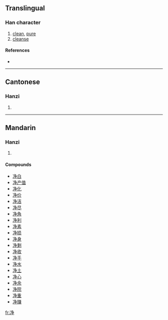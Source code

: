 {{also|凈|淨}}
==Translingual==

===Han character===
{{Han char|rn=15|rad=冫|as=06|sn=8|four=|canj=戈一弓尸木 (IMNSD)}}

# [[clean]], [[pure]]
# [[cleanse]]

====References====
* {{Han ref|kx=0132.201|hdz=10297.130|uh=51C0|ud=20928}}

----

==Cantonese==

===Hanzi===
{{yue-hanzi|jyut=|y=jeng6, jing6}}

# {{defn|Cantonese|sort=冫06}}

----

==Mandarin==

===Hanzi===
{{cmn-hanzi|tra=凈|pin=[[jìng]] ([[jing4]])|wg=ching<sup>4</sup>}}

# {{defn|Mandarin|sort=冫06}}

====Compounds====
* [[净白]]
* [[净产值]]
* [[净化]]
* [[净价]]
* [[净洁]]
* [[净尽]]
* [[净角]]
* [[净利]]
* [[净素]]
* [[净损]]
* [[净身]]
* [[净剩]]
* [[净收]]
* [[净手]]
* [[净水]]
* [[净土]]
* [[净心]]
* [[净余]]
* [[净院]]
* [[净重]]
* [[净赚]]

[[fr:净]]